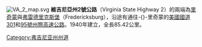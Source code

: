 [[File:VA_2_map.svg|thumb]]
'''維吉尼亞州2號公路'''（Virginia State Highway 2）的兩端為[[里士满_(维吉尼亚州)|里奇蒙]]與[[弗雷德里克斯堡_(弗吉尼亚州)|弗雷德里克斯堡]]（Fredericksburg），沿途有通往-{}-里奇蒙的[[美國國道301|美國國道301]]和[[95號州際高速公路|95號州際高速公路]]。1940年建立，全長85.42公里。

[[Category:弗吉尼亚州州道|Category:弗吉尼亚州州道]]


{{Virginia-road-stub}}